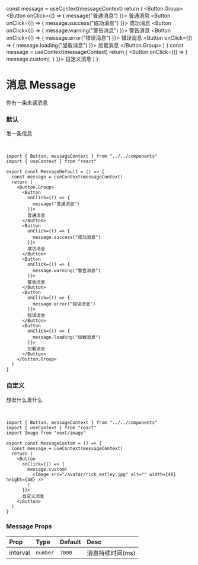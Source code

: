 
  const message = useContext(messageContext)
  return (
    <Button.Group>
      <Button
        onClick={() => {
          message("普通消息")
        }}>
        普通消息
      </Button>
      <Button
        onClick={() => {
          message.success("成功消息")
        }}>
        成功消息
      </Button>
      <Button
        onClick={() => {
          message.warning("警告消息")
        }}>
        警告消息
      </Button>
      <Button
        onClick={() => {
          message.error("错误消息")
        }}>
        错误消息
      </Button>
      <Button
        onClick={() => {
          message.loading("加载消息")
        }}>
        加载消息
      </Button>
    </Button.Group>
  )
}
  const message = useContext(messageContext)
  return (
    <Button
      onClick={() => {
        message.custom(
          <Image src="/avatar/rick_astley.jpg" alt="" width={48} height={48} />
        )
      }}>
      自定义消息
    </Button>
  )
}

# 消息 Message

你有一条未读消息

### 默认

发一条信息

<br />

<MessageDefault />

```tsx copy
import { Button, messageContext } from "../../components"
import { useContext } from "react"

export const MessageDefault = () => {
  const message = useContext(messageContext)
  return (
    <Button.Group>
      <Button
        onClick={() => {
          message("普通消息")
        }}>
        普通消息
      </Button>
      <Button
        onClick={() => {
          message.success("成功消息")
        }}>
        成功消息
      </Button>
      <Button
        onClick={() => {
          message.warning("警告消息")
        }}>
        警告消息
      </Button>
      <Button
        onClick={() => {
          message.error("错误消息")
        }}>
        错误消息
      </Button>
      <Button
        onClick={() => {
          message.loading("加载消息")
        }}>
        加载消息
      </Button>
    </Button.Group>
  )
}
```

### 自定义

想发什么发什么

<br />

<MessageCustom />

```tsx copy
import { Button, messageContext } from "../../components"
import { useContext } from "react"
import Image from "next/image"

export const MessageCustom = () => {
  const message = useContext(messageContext)
  return (
    <Button
      onClick={() => {
        message.custom(
          <Image src="/avatar/rick_astley.jpg" alt="" width={48} height={48} />
        )
      }}>
      自定义消息
    </Button>
  )
}
```

### Message Props

| Prop     | Type     | Default | Desc                  |
| :------- | :------- | :------ | :-------------------- |
| interval | `number` | `7000`  | 消息持续时间(ms) |
